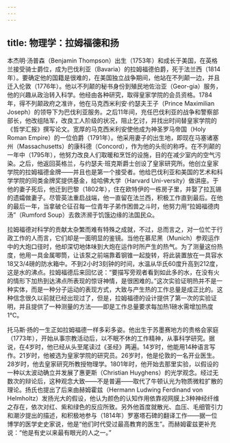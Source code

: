 ```yaml
---
---
---
```

title: 物理学：拉姆福德和扬
---




本杰明·汤普森（Benjamin Thompson）出生（1753年）和成长于美国，在英格兰接受骑士爵位，成为巴伐利亚（Bavaria）的拉姆福德伯爵，死于法兰西（1814年）。要确定他的国籍是很难的，在美国独立战争期间，他站在不列颠一边，并且迁入伦敦（1776年）。他以不列颠的秘书身份到殖民地佐治亚（Geor-gia）服务，他的兴趣从政治转入科学。他经由各种研究，取得皇家学院的会员资格。1784年，得不列颠政府之准许，他在马克西米利安·约瑟夫王子（Prince Maximilian Joseph）的领导下为巴伐利亚服务。之后11年间，充任巴伐利亚的战争和警察部部长，他改组陆军，改良工人阶级的状况，阻止乞讨，并找出时间替皇家学院的《哲学汇报》撰写论文。宽厚的马克西米利安使他成为神圣罗马帝国（Holy Roman Empire）的一位伯爵（1791年）。他采用妻子的出生地，即现在马塞诸塞州（Massachusetts）的康科德（Concord），作为他的头衔的称呼。在不列颠的一年中（1795年），他努力改良人们取暖和烹饪的设施，目的在减少室内的空气污染。之后，他返回英格兰，与约瑟夫·班克斯爵士创设了皇家研究所。他创立皇家学院的拉姆福德金牌——并且也是第一个接受者。他给巴伐利亚和美国的艺术和科学学院的同类金牌奖提供基金，给哈佛大学（Harvard Uni-versity）做讲座。于他的妻子死后，他迁到巴黎（1802年），住在欧特伊的一栋房子里，并娶了拉瓦锡的遗孀做妻子。尽管英法重启战端，他一直留在法兰西，积极工作直到最后。在他的最后一年，当拿破仑征召每一位青年子弟作困兽之斗时，他努力用“拉姆福德肉汤”（Rumford Soup）去救济濒于饥饿边缘的法国民众。

拉姆福德对科学的贡献太杂繁而难有特殊之成就，不过，总而言之，对一位忙于行政工作的人而言，它们却是一面明显的鉴镜。当他在慕尼黑（Munich）参观运作中的大炮口径时，他却深切地体味到大炮在运作时所产生的热气。为了测量这份热度，他用一具金属唧筒，让该泵之前端靠着钢锥一起旋转，将此装置放在一具容水18又3/4磅的防水箱中。不到2小时3刻钟的时间，水温从华氏60度升高到212度，这是水的沸点。拉姆福德后来回忆说：“要描写旁观者看到如此多的水，在没有火的情形下加热到达沸点所表现的惊讶神情，是很困难的。”这次实验证明热并不是一种实体，而是一种分子运动的表现方式，大致与产生热的工作总量是成正比的。这种信念很久以前就已经出现过了，但是，拉姆福德的设计提供了第一次的实验证明，并且提供了一种测量的方法——即是工作总量要求每加热1磅水需增加热度1℃。

托马斯·扬的一生正如拉姆福德一样多彩多姿。他出生于苏墨赛地方的贵格会家庭（1773年），开始从事宗教活动后，以不眠不休的工作精神，从事科学研究。据说，在4岁时，他已经从头至尾读过《圣经》两遍。14岁时，他能用14种语言写作。21岁时，他被选为皇家学院的研究员。26岁时，他是伦敦的一名开业医生。28岁时，他去皇家研究所教授物理学。1801年时，他开始去那里实验，以假设的一种以太波动确立并发展了惠更斯（Christian Huyghens）的光学观念。经过无数次的辩论后，这种观念大致——不是普遍——取代了牛顿认光为物质微粒扩散的理论。扬氏也提出了后来由赫姆霍兹（Hermann Ludwing Ferdinand von Helmholtz）发扬光大的假设，他认为颜色的认知作用依靠视网膜上3种神经纤维之存在，依次对红、紫和绿色的反应所致。另外他首度就散光、血压、毛细管引力和潮汐提出的描述，和积极地参与（1814年）罗塞塔石碑的翻译工作——据一位博学的医学史史家说，他是“他们时代受过最高教育的医生”。而赫姆霍兹更补充说：“他是有史以来最有眼光的人之一。”